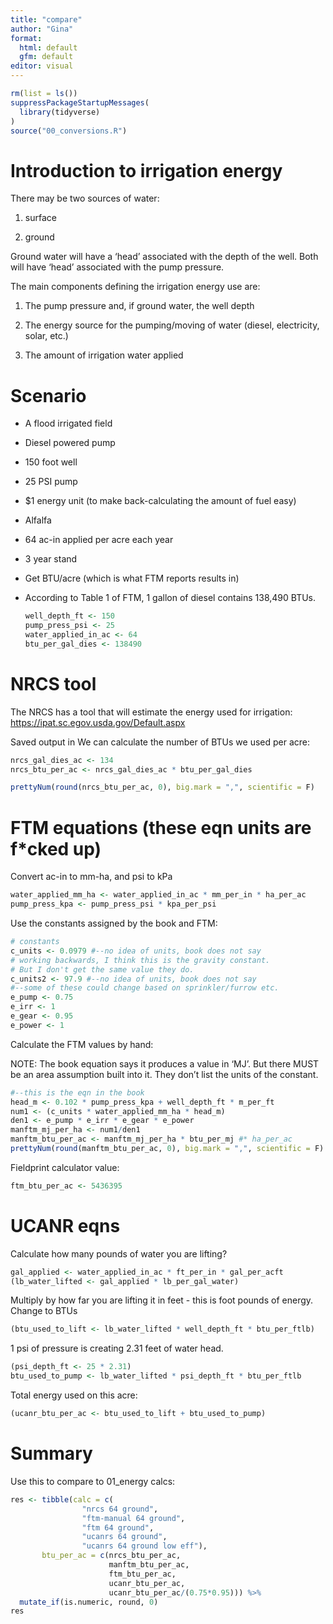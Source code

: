 ```yaml
---
title: "compare"
author: "Gina"
format: 
  html: default
  gfm: default
editor: visual
---
```


```r
rm(list = ls())
suppressPackageStartupMessages(
  library(tidyverse)
)
source("00_conversions.R")

```

# Introduction to irrigation energy

There may be two sources of water:

1.  surface

2.  ground

Ground water will have a 'head' associated with the depth of the well. Both will have 'head' associated with the pump pressure.  

The main components defining the irrigation energy use are:

1.  The pump pressure and, if ground water, the well depth

2.  The energy source for the pumping/moving of water (diesel, electricity, solar, etc.)

3.  The amount of irrigation water applied

# Scenario

-   A flood irrigated field

-   Diesel powered pump

-   150 foot well

-   25 PSI pump

-   \$1 energy unit (to make back-calculating the amount of fuel easy)

-   Alfalfa

-   64 ac-in applied per acre each year

-   3 year stand

-   Get BTU/acre (which is what FTM reports results in)

-   According to Table 1 of FTM, 1 gallon of diesel contains 138,490 BTUs.

    ```r
    well_depth_ft <- 150
    pump_press_psi <- 25
    water_applied_in_ac <- 64
    btu_per_gal_dies <- 138490
    ```

# NRCS tool

The NRCS has a tool that will estimate the energy used for irrigation: <https://ipat.sc.egov.usda.gov/Default.aspx>

Saved output in We can calculate the number of BTUs we used per acre:

```r

nrcs_gal_dies_ac <- 134
nrcs_btu_per_ac <- nrcs_gal_dies_ac * btu_per_gal_dies

prettyNum(round(nrcs_btu_per_ac, 0), big.mark = ",", scientific = F)
```

# FTM equations (these eqn units are f\*cked up)

Convert ac-in to mm-ha, and psi to kPa

```r
water_applied_mm_ha <- water_applied_in_ac * mm_per_in * ha_per_ac
pump_press_kpa <- pump_press_psi * kpa_per_psi
```

Use the constants assigned by the book and FTM:

```r
# constants
c_units <- 0.0979 #--no idea of units, book does not say
# working backwards, I think this is the gravity constant.
# But I don't get the same value they do. 
c_units2 <- 97.9 #--no idea of units, book does not say
#--some of these could change based on sprinkler/furrow etc. 
e_pump <- 0.75
e_irr <- 1
e_gear <- 0.95
e_power <- 1
```

Calculate the FTM values by hand:

NOTE: The book equation says it produces a value in 'MJ'. But there MUST be an area assumption built into it. They don't list the units of the constant.

```r
#--this is the eqn in the book
head_m <- 0.102 * pump_press_kpa + well_depth_ft * m_per_ft
num1 <- (c_units * water_applied_mm_ha * head_m)
den1 <- e_pump * e_irr * e_gear * e_power
manftm_mj_per_ha <- num1/den1
manftm_btu_per_ac <- manftm_mj_per_ha * btu_per_mj #* ha_per_ac
prettyNum(round(manftm_btu_per_ac, 0), big.mark = ",", scientific = F)
```

Fieldprint calculator value:

```r
ftm_btu_per_ac <- 5436395
```

# UCANR eqns

Calculate how many pounds of water you are lifting?

```r
gal_applied <- water_applied_in_ac * ft_per_in * gal_per_acft 
(lb_water_lifted <- gal_applied * lb_per_gal_water)
```

Multiply by how far you are lifting it in feet - this is foot pounds of energy. Change to BTUs

```r
(btu_used_to_lift <- lb_water_lifted * well_depth_ft * btu_per_ftlb)
```

1 psi of pressure is creating 2.31 feet of water head.

```r
(psi_depth_ft <- 25 * 2.31)
btu_used_to_pump <- lb_water_lifted * psi_depth_ft * btu_per_ftlb
```

Total energy used on this acre:

```r
(ucanr_btu_per_ac <- btu_used_to_lift + btu_used_to_pump)
```

# Summary

Use this to compare to 01_energy calcs:

```r
res <- tibble(calc = c(
                "nrcs 64 ground", 
                "ftm-manual 64 ground",
                "ftm 64 ground",
                "ucanrs 64 ground",
                "ucanrs 64 ground low eff"),
       btu_per_ac = c(nrcs_btu_per_ac,
                      manftm_btu_per_ac,
                      ftm_btu_per_ac,
                      ucanr_btu_per_ac,
                      ucanr_btu_per_ac/(0.75*0.95))) %>% 
  mutate_if(is.numeric, round, 0)
res
```

# 
